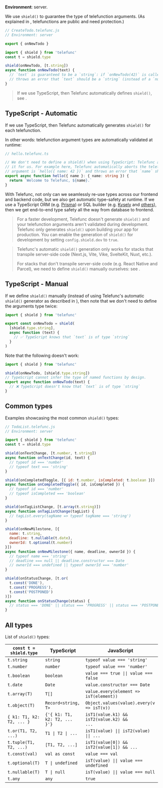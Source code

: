 
**Environment**: server.

We use `shield()` to guarantee the type of telefunction arguments. (As explained in <Link href="/RPC" />,
telefunctions are public and need protection.)

```js
// CreateTodo.telefunc.js
// Environment: server

export { onNewTodo }

import { shield } from 'telefunc'
const t = shield.type

shield(onNewTodo, [t.string])
async function onNewTodo(text) {
  // `text` is guaranteed to be a `string`: if `onNewTodo(42)` is called then Telefunc
  // throws an error that `text` should be a `string` (instead of a `number`)
}
```

> If we use TypeScript, then Telefunc automatically defines `shield()`, see <Link href="#typescript-automatic" />.


## TypeScript - Automatic

If we use TypeScript, then Telefunc automatically generates `shield()` for each telefunction.

In other words: telefunction argument types are automatically validated at runtime:

```ts ts-only
// hello.telefunc.ts

// We don't need to define a shield() when using TypeScript: Telefunc automatically generates
// it for us. For example here, Telefunc automatically aborts the telefunction call if the
// argument is `hello({ name: 42 })` and throws an error that `name` should be a `number`.
export async function hello({ name }: { name: string }) {
  return `Welcome to Telefunc, ${name}.`
}
```

With Telefunc, not only can we seamlessly re-use types across our frontend and backend code, but we also get automatic type-safety at runtime. If we use a TypeScript ORM (e.g. [Prisma](https://www.prisma.io/)) or SQL builder (e.g. [Kysely](https://github.com/koskimas/kysely) and [others](https://github.com/stars/brillout/lists/sql)), then we get end-to-end type safety all the way from database to frontend.

> For a faster development, Telefunc doesn't generate `shield()` and your telefunction arguments aren't validated during development.
> Telefunc only generates `shield()` upon building your app for production.
> You can enable the generation of `shield()` for development by setting <Link href="/shield-config">`config.shield.dev`</Link> to `true`.

> Telefunc's automatic `shield()` generation only works for stacks that transpile server-side code (Next.js, Vite, Vike, SvelteKit, Nuxt, etc.).
>
> For stacks that don't transpile server-side code (e.g. React Native and Parcel), we need to define `shield()` manually ourselves: see <Link href="#typescript-manual" />.


## TypeScript - Manual

If we define `shield()` manually (instead of using Telefunc's automatic `shield()` generator as described in <Link href="#typescript-automatic" />), then note that we don't need to define the arguments type twice:

```ts ts-only
import { shield } from 'telefunc'

export const onNewTodo = shield(
  [shield.type.string],
  async function (text) {
    // ✅ TypeScript knows that `text` is of type `string`
  }
)
```

Note that the following doesn't work:

```ts ts-only
import { shield } from 'telefunc'

shield(onNewTodo, [shield.type.string])
// TypeScript cannot infer the type of named functions by design.
export async function onNewTodo(text) {
  // ❌ TypeScript doesn't know that `text` is of type `string`
}
```


## Common types

Examples showcasing the most common `shield()` types:

```js
// TodoList.telefunc.js
// Environment: server

import { shield } from 'telefunc'
const t = shield.type

shield(onTextChange, [t.number, t.string])
async function onTextChange(id, text) {
  // typeof id === 'number'
  // typeof text === 'string'
}

shield(onCompletedToggle, [{ id: t.number, isCompleted: t.boolean }])
async function onCompletedToggle({ id, isCompleted }) {
  // typeof id === 'number'
  // typeof isCompleted === 'boolean'
}

shield(onTagListChange, [t.array(t.string)])
async function onTagListChange(tagList) {
  // tagList.every(tagName => typeof tagName === 'string')
}

shield(onNewMilestone, [{
  name: t.string,
  deadline: t.nullable(t.date),
  ownerId: t.optional(t.number)
}])
async function onNewMilestone({ name, deadline, ownerId }) {
  // typeof name === 'string'
  // deadline === null || deadline.constructor === Date
  // ownerId === undefined || typeof ownerId === 'number'
}

shield(onStatusChange, [t.or(
  t.const('DONE'),
  t.const('PROGRESS'),
  t.const('POSTPONED')
)])
async function onStatusChange(status) {
  // status === 'DONE' || status === 'PROGRESS' || status === 'POSTPONED'
}
```


## All types

List of `shield()` types:

`const t = shield.type` | TypeScript | JavaScript
-|-|-
`t.string` | `string` | `typeof value === 'string'`
`t.number` | `number` | `typeof value === 'number'`
`t.boolean` | `boolean` | <code>value === true &#x7c;&#x7c; value === false</code>
`t.date` | `Date` | `value.constructor === Date`
`t.array(T)` | `T[]` | `value.every(element => isT(element))`
`t.object(T)` | `Record<string, T>` | `Object.values(value).every(v => isT(v))`
`{ k1: T1, k2: T2, ... }` | <code>{'{ k1: T1, k2: T2, ... }'}</code> | <code>isT1(value.k1) && isT2(value.k2) && ...</code>
`t.or(T1, T2, ...)` | <code>T1 &#x7c; T2 &#x7c; ...</code> | <code>isT1(value) &#x7c;&#x7c; isT2(value) &#x7c;&#x7c; ...</code>
`t.tuple(T1, T2, ...)` | `[T1, T2, ...]` | `isT1(value[0]) && isT2(value[1]) && ...`
`t.const(val)` | `val as const` | `value === val`
`t.optional(T)` | <code>T &#x7c; undefined</code> | <code>isT(value) &#x7c;&#x7c; value === undefined</code>
`t.nullable(T)` | <code>T &#x7c; null</code> | <code>isT(value) &#x7c;&#x7c; value === null</code>
`t.any` | `any` | `true`
